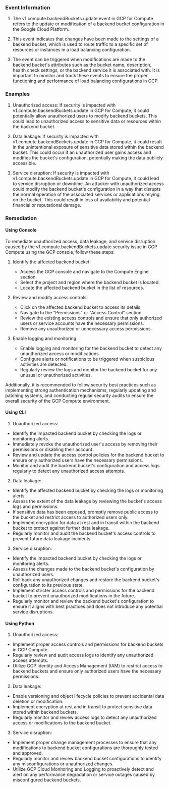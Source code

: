 
### Event Information

1. The v1.compute.backendBuckets.update event in GCP for Compute refers to the update or modification of a backend bucket configuration in the Google Cloud Platform. 

2. This event indicates that changes have been made to the settings of a backend bucket, which is used to route traffic to a specific set of resources or instances in a load balancing configuration.

3. The event can be triggered when modifications are made to the backend bucket's attributes such as the bucket name, description, health check settings, or the backend service it is associated with. It is important to monitor and track these events to ensure the proper functioning and performance of load balancing configurations in GCP.


### Examples

1. Unauthorized access: If security is impacted with v1.compute.backendBuckets.update in GCP for Compute, it could potentially allow unauthorized users to modify backend buckets. This could lead to unauthorized access to sensitive data or resources within the backend bucket.

2. Data leakage: If security is impacted with v1.compute.backendBuckets.update in GCP for Compute, it could result in the unintentional exposure of sensitive data stored within the backend bucket. This could occur if an unauthorized user gains access and modifies the bucket's configuration, potentially making the data publicly accessible.

3. Service disruption: If security is impacted with v1.compute.backendBuckets.update in GCP for Compute, it could lead to service disruption or downtime. An attacker with unauthorized access could modify the backend bucket's configuration in a way that disrupts the normal operation of the associated services or applications relying on the bucket. This could result in loss of availability and potential financial or reputational damage.

### Remediation

#### Using Console

To remediate unauthorized access, data leakage, and service disruption caused by the v1.compute.backendBuckets.update security issue in GCP Compute using the GCP console, follow these steps:

1. Identify the affected backend bucket: 
   - Access the GCP console and navigate to the Compute Engine section.
   - Select the project and region where the backend bucket is located.
   - Locate the affected backend bucket in the list of resources.

2. Review and modify access controls:
   - Click on the affected backend bucket to access its details.
   - Navigate to the "Permissions" or "Access Control" section.
   - Review the existing access controls and ensure that only authorized users or service accounts have the necessary permissions.
   - Remove any unauthorized or unnecessary access permissions.

3. Enable logging and monitoring:
   - Enable logging and monitoring for the backend bucket to detect any unauthorized access or modifications.
   - Configure alerts or notifications to be triggered when suspicious activities are detected.
   - Regularly review the logs and monitor the backend bucket for any unusual or unauthorized activities.

Additionally, it is recommended to follow security best practices such as implementing strong authentication mechanisms, regularly updating and patching systems, and conducting regular security audits to ensure the overall security of the GCP Compute environment.

#### Using CLI

1. Unauthorized access:
- Identify the impacted backend bucket by checking the logs or monitoring alerts.
- Immediately revoke the unauthorized user's access by removing their permissions or disabling their account.
- Review and update the access control policies for the backend bucket to ensure only authorized users have the necessary permissions.
- Monitor and audit the backend bucket's configuration and access logs regularly to detect any unauthorized access attempts.

2. Data leakage:
- Identify the affected backend bucket by checking the logs or monitoring alerts.
- Assess the extent of the data leakage by reviewing the bucket's access logs and permissions.
- If sensitive data has been exposed, promptly remove public access to the bucket and restrict access to authorized users only.
- Implement encryption for data at rest and in transit within the backend bucket to protect against further data leakage.
- Regularly monitor and audit the backend bucket's access controls to prevent future data leakage incidents.

3. Service disruption:
- Identify the impacted backend bucket by checking the logs or monitoring alerts.
- Assess the changes made to the backend bucket's configuration by unauthorized users.
- Roll back any unauthorized changes and restore the backend bucket's configuration to its previous state.
- Implement stricter access controls and permissions for the backend bucket to prevent unauthorized modifications in the future.
- Regularly monitor and review the backend bucket's configuration to ensure it aligns with best practices and does not introduce any potential service disruptions.

#### Using Python

1. Unauthorized access:
- Implement proper access controls and permissions for backend buckets in GCP Compute.
- Regularly review and audit access logs to identify any unauthorized access attempts.
- Utilize GCP Identity and Access Management (IAM) to restrict access to backend buckets and ensure only authorized users have the necessary permissions.

2. Data leakage:
- Enable versioning and object lifecycle policies to prevent accidental data deletion or modification.
- Implement encryption at rest and in transit to protect sensitive data stored within backend buckets.
- Regularly monitor and review access logs to detect any unauthorized access or modifications to the backend bucket.

3. Service disruption:
- Implement proper change management processes to ensure that any modifications to backend bucket configurations are thoroughly tested and approved.
- Regularly monitor and review backend bucket configurations to identify any misconfigurations or unauthorized changes.
- Utilize GCP Cloud Monitoring and Logging to proactively detect and alert on any performance degradation or service outages caused by misconfigured backend buckets.

